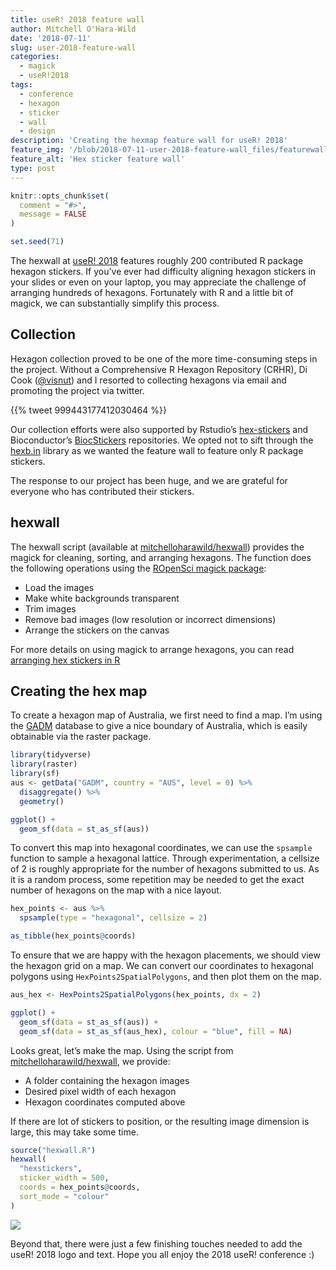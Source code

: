 ```yaml
---
title: useR! 2018 feature wall
author: Mitchell O'Hara-Wild
date: '2018-07-11'
slug: user-2018-feature-wall
categories:
  - magick
  - useR!2018
tags:
  - conference
  - hexagon
  - sticker
  - wall
  - design
description: 'Creating the hexmap feature wall for useR! 2018'
feature_img: '/blob/2018-07-11-user-2018-feature-wall_files/featurewall.png'
feature_alt: 'Hex sticker feature wall'
type: post
---
```

```r
knitr::opts_chunk$set(
  comment = "#>",
  message = FALSE
)

set.seed(71)
```

The hexwall at [useR! 2018](http://user2018.r-project.org/) features roughly 200 contributed R package hexagon stickers. If you've ever had difficulty aligning hexagon stickers in your slides or even on your laptop, you may appreciate the challenge of arranging hundreds of hexagons. Fortunately with R and a little bit of magick, we can substantially simplify this process.

## Collection

Hexagon collection proved to be one of the more time-consuming steps in the project. Without a Comprehensive R Hexagon Repository (CRHR), Di Cook ([\@visnut](https://twitter.com/visnut/)) and I resorted to collecting hexagons via email and promoting the project via twitter.

{{% tweet 999443177412030464 %}}

Our collection efforts were also supported by Rstudio's [hex-stickers](http://github.com/rstudio/hex-stickers) and Bioconductor's [BiocStickers](https://github.com/Bioconductor/BiocStickers) repositories. We opted not to sift through the [hexb.in](http://hexb.in/) library as we wanted the feature wall to feature only R package stickers.

The response to our project has been huge, and we are grateful for everyone who has contributed their stickers.

## hexwall
The hexwall script (available at [mitchelloharawild/hexwall](https://github.com/mitchelloharawild/hexwall)) provides the magick for cleaning, sorting, and arranging hexagons. The function does the following operations using the [ROpenSci magick package](https://github.com/ropensci/magick):

* Load the images
* Make white backgrounds transparent
* Trim images
* Remove bad images (low resolution or incorrect dimensions)
* Arrange the stickers on the canvas

For more details on using magick to arrange hexagons, you can read [arranging hex stickers in R](https://blog.mitchelloharawild.com/blog/hexwall)

## Creating the hex map
To create a hexagon map of Australia, we first need to find a map. I'm using the [GADM](https://gadm.org/) database to give a nice boundary of Australia, which is easily obtainable via the raster package.

```r
library(tidyverse)
library(raster)
library(sf)
aus <- getData("GADM", country = "AUS", level = 0) %>%
  disaggregate() %>%
  geometry()

ggplot() + 
  geom_sf(data = st_as_sf(aus))
```

To convert this map into hexagonal coordinates, we can use the `spsample` function to sample a hexagonal lattice. Through experimentation, a cellsize of 2 is roughly appropriate for the number of hexagons submitted to us. As it is a random process, some repetition may be needed to get the exact number of hexagons on the map with a nice layout.

```r
hex_points <- aus %>%
  spsample(type = "hexagonal", cellsize = 2)

as_tibble(hex_points@coords)
```

To ensure that we are happy with the hexagon placements, we should view the hexagon grid on a map. We can convert our coordinates to hexagonal polygons using `HexPoints2SpatialPolygons`, and then plot them on the map.

```r
aus_hex <- HexPoints2SpatialPolygons(hex_points, dx = 2)

ggplot() + 
  geom_sf(data = st_as_sf(aus)) + 
  geom_sf(data = st_as_sf(aus_hex), colour = "blue", fill = NA)
```

Looks great, let's make the map. Using the script from [mitchelloharawild/hexwall](https://github.com/mitchelloharawild/hexwall), we provide:

* A folder containing the hexagon images
* Desired pixel width of each hexagon
* Hexagon coordinates computed above

If there are lot of stickers to position, or the resulting image dimension is large, this may take some time.

```r
source("hexwall.R")
hexwall(
  "hexstickers",
  sticker_width = 500,
  coords = hex_points@coords,
  sort_mode = "colour"
)
```
![](/blog/2018-07-11-user-2018-feature-wall_files/final.jpg)

Beyond that, there were just a few finishing touches needed to add the useR! 2018 logo and text. Hope you all enjoy the 2018 useR! conference :)